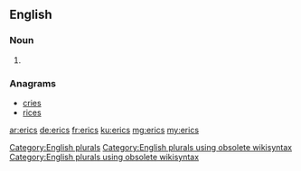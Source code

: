 ==English==

===Noun===
{{head|en}}

# {{plural of|eric}}

===Anagrams===
* [[cries#English|cries]]
* [[rices#English|rices]]

[[Category:English plurals]][[Category:English plurals using obsolete wikisyntax]][[Category:English plurals using obsolete wikisyntax]]

[[ar:erics]]
[[de:erics]]
[[fr:erics]]
[[ku:erics]]
[[mg:erics]]
[[my:erics]]